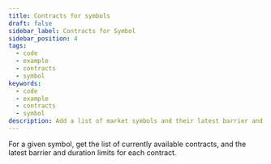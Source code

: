 ```yaml
---
title: Contracts for symbols
draft: false
sidebar_label: Contracts for Symbol
sidebar_position: 4
tags:
  - code
  - example
  - contracts
  - symbol
keywords:
  - code
  - example
  - contracts
  - symbol
description: Add a list of market symbols and their latest barrier and duration limits to your trading app with this API example.
---
```



For a given symbol, get the list of currently available contracts, and the latest barrier and duration limits for each contract.

<SandboxIframe sandbox={sandboxes.contracts_for_symbol} />
